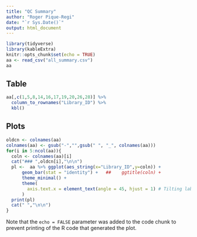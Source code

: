 ```yaml
---
title: "QC Summary"
author: "Roger Pique-Regi"
date: "`r Sys.Date()`"
output: html_document
---
```


```r
library(tidyverse)
library(kableExtra)
knitr::opts_chunk$set(echo = TRUE)
aa <- read_csv("all_summary.csv")
aa
```

## Table

```r
aa[,c(1,5,8,14,16,17,19,20,26,28)] %>% 
  column_to_rownames("Library_ID") %>%
  kbl()
```

##  Plots

```r
oldcn <- colnames(aa)
colnames(aa) <- gsub("-","",gsub(" ", "_", colnames(aa)))
for(i in 5:ncol(aa)){
  coln <- colnames(aa)[i]
  cat("### ",oldcn[i],"\n\n")
  pl <-  aa %>% ggplot(aes_string(x="Library_ID",y=coln)) +
      geom_bar(stat = "identity") +   ##    ggtitle(coln) + 
      theme_minimal() +
      theme(
        axis.text.x = element_text(angle = 45, hjust = 1) # Tilting labels at 45 degrees
      )
  print(pl)
  cat(" ","\n\n")
}
```

Note that the `echo = FALSE` parameter was added to the code chunk to prevent printing of the R code that generated the plot.

